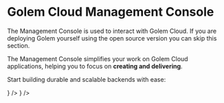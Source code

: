 
# Golem Cloud Management Console

<Callout type="info">
  The Management Console is used to interact with Golem Cloud. If you are deploying Golem yourself using the open source version you can skip this section.
</Callout>

The Management Console simplifies your work on Golem Cloud applications, helping you to focus on **creating and delivering**.

Start building durable and scalable backends with ease:

<Cards num={2}>
  <Card
    title="Sign Up"
    href="https://console.golem.cloud/auth/signup"
    target="_blank"
    arrow
    icon={<UserPlusIcon className="mr-4" />}
  />
  <Card
    title="Login"
    href="https://console.golem.cloud/auth/signin"
    target="_blank"
    arrow
    icon={<LogInIcon className="mr-4" />}
  />
</Cards>
